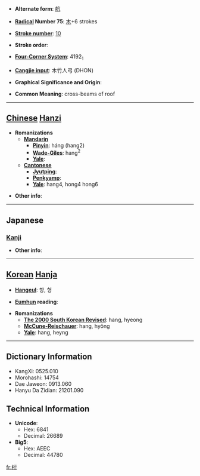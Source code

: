 * '''Alternate form''': [[航]]

* '''[[Wiktionary:Chinese radical index| Radical]] Number 75''': [[Wiktionary:Chinese radical index 木|木]]+6 strokes

* '''[[Wiktionary:Chinese total strokes index|Stroke number]]''': [[Wiktionary:Chinese total strokes index 10|10]]

* '''Stroke order''': 

* '''[[Wiktionary:Chinese four corner index|Four-Corner System]]''': 4192<sub>1</sub>

* '''[[Wiktionary:Chinese Cangjie index|Cangjie input]]''': 木竹人弓 (DHON)

* '''Graphical Significance and Origin''': 

* '''Common Meaning''': cross-beams of roof

----

== [[Chinese]] [[Hanzi]] ==

* '''Romanizations'''
** '''[[Mandarin]]'''
*** '''[[Pinyin]]''': háng (hang2)
*** '''[[Wade-Giles]]''': hang<sup>2</sup>
*** '''[[Yale]]''': 
** '''[[Cantonese]]'''
*** '''[[Jyutping]]''':
*** '''[[Penkyamp]]''': 
*** '''[[Yale]]''': hang4, hong4 hong6

* '''Other info''': 

----

==Japanese==
===[[Kanji]]===
{{kanji|on readings=[[こう]] (kō)
|kun readings=[[けた]] (keta)
}}

* '''Other info''':  

----

== [[Korean]] [[Hanja]] ==

* '''[[Hangeul]]''': 항, 형

* '''[[Eumhun]] reading''': 

* '''Romanizations'''
** '''[[The 2000 South Korean Revised Romanization|The 2000 South Korean Revised]]''': hang, hyeong
** '''[[McCune-Reischauer]]''': hang, hyŏng
** '''[[Yale]]''': hang, heyng

----

== Dictionary Information ==

* KangXi: 0525.010
* Morohashi: 14754
* Dae Jaweon: 0913.060
* Hanyu Da Zidian: 21201.090

== Technical Information ==

* '''Unicode''':
** Hex: 6841
** Decimal: 26689
* '''Big5''':
** Hex: AEEC
** Decimal: 44780

[[fr:桁]]